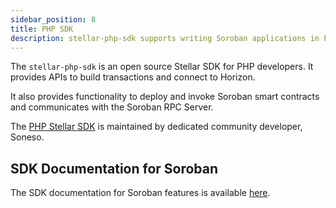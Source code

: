 ```yaml
---
sidebar_position: 8
title: PHP SDK
description: stellar-php-sdk supports writing Soroban applications in PHP.
---
```


The `stellar-php-sdk` is an open source Stellar SDK for PHP developers. It provides APIs to build transactions and connect to Horizon.

It also provides functionality to deploy and invoke Soroban smart contracts and communicates with the Soroban RPC Server.

The [PHP Stellar SDK](https://github.com/Soneso/stellar-php-sdk) is maintained by dedicated community developer, Soneso.

## SDK Documentation for Soroban

The SDK documentation for Soroban features is available [here](https://github.com/Soneso/stellar-php-sdk/blob/main/soroban.md).
